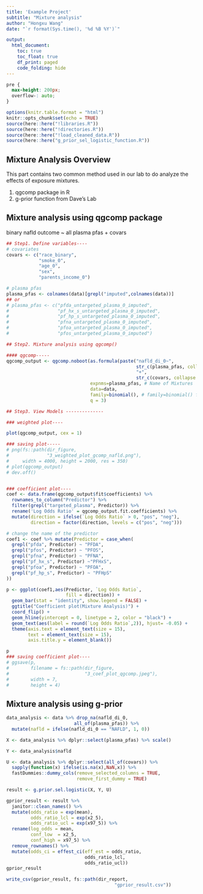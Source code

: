 ```yaml
---
title: 'Example Project'
subtitle: "Mixture analysis"
author: "Hongxu Wang"
date: "`r format(Sys.time(), '%d %B %Y')`"

output:
  html_document:
    toc: true
    toc_float: true
    df_print: paged
    code_folding: hide
---
```


```css
pre {
  max-height: 200px;
  overflow-: auto;
}

```


```r
options(knitr.table.format = "html")
knitr::opts_chunk$set(echo = TRUE)
source(here::here("!libraries.R"))
source(here::here("!directories.R"))
source(here::here("!load_cleaned_data.R"))
source(here::here("g_prior_sel_logistic_function.R"))
```

## Mixture Analysis Overview
This part contains two common method used in our lab to do analyze the effects of exposure mixtures.

1) qgcomp package in R
2) g-prior function from Dave's Lab

## Mixture analysis using qgcomp package
binary nafld outcome ~ all plasma pfas + covars
```r
## Step1. Define variables----
# covariates
covars <- c("race_binary", 
            "smoke_0", 
            "age_0", 
            "sex", 
            "parents_income_0")

# plasma pfas
plasma_pfas <- colnames(data)[grepl("imputed",colnames(data))]
## or
# plasma_pfas <- c("pfda_untargeted_plasma_0_imputed",
#                  "pf_hx_s_untargeted_plasma_0_imputed",
#                  "pf_hp_s_untargeted_plasma_0_imputed",
#                  "pfna_untargeted_plasma_0_imputed",
#                  "pfoa_untargeted_plasma_0_imputed",
#                  "pfos_untargeted_plasma_0_imputed")

## Step2. Mixture analysis using qgcomp()

#### qgcomp-----
qgcomp_output <- qgcomp.noboot(as.formula(paste("nafld_di_0~",
                                                str_c(plasma_pfas, collapse = "+") ,
                                                "+",
                                                str_c(covars, collapse = "+"))), # Covariates - same as MLR model
                               expnms=plasma_pfas, # Name of Mixtures
                               data=data,
                               family=binomial(), # family=binomial() for logistic
                               q = 3)

## Step3. View Models --------------

### weighted plot----

plot(qgcomp_output, cex = 1)

### saving plot-----
# png(fs::path(dir_figure,
#              "3_weighted_plot_gcomp_nafld.png"),
#     width = 4000, height = 2000, res = 350)
# plot(qgcomp_output)
# dev.off()


### coefficient plot----
coef <- data.frame(qgcomp_output$fit$coefficients) %>% 
  rownames_to_column("Predictor") %>%
  filter(grepl("targeted_plasma", Predictor)) %>%
  rename('Log Odds Ratio' = qgcomp_output.fit.coefficients) %>%
  mutate(direction = ifelse(`Log Odds Ratio` > 0, "pos", "neg"),
         direction = factor(direction, levels = c("pos", "neg")))

# change the name of the predictor
coef1 <- coef %>% mutate(Predictor = case_when(
  grepl("pfda", Predictor) ~ "PFDA",
  grepl("pfos", Predictor) ~ "PFOS",
  grepl("pfna", Predictor) ~ "PFNA",
  grepl("pf_hx_s", Predictor) ~"PFHxS",
  grepl("pfoa", Predictor) ~ "PFOA",
  grepl("pf_hp_s", Predictor) ~ "PFHpS"
))

p <- ggplot(coef1,aes(Predictor, `Log Odds Ratio`,
                      fill = direction)) + 
  geom_bar(stat = "identity", show.legend = FALSE) + 
  ggtitle("Coefficient plot(Mixture Analysis)") +
  coord_flip() +
  geom_hline(yintercept = 0, linetype = 2, color = "black") +
  geom_text(aes(label = round(`Log Odds Ratio`,2)), hjust= -0.05) +
  theme(axis.text = element_text(size = 15),
        text = element_text(size = 15),
        axis.title.y = element_blank())

p
### saving coefficient plot----
# ggsave(p, 
#        filename = fs::path(dir_figure,
#                            "3_coef_plot_qgcomp.jpeg"),
#        width = 7,
#        height = 4)
```

## Mixture analysis using g-prior

```r

data_analysis <- data %>% drop_na(nafld_di_0,
                         all_of(plasma_pfas)) %>%
  mutate(nafld = ifelse(nafld_di_0 == "NAFLD", 1, 0))

X <- data_analysis %>% dplyr::select(plasma_pfas) %>% scale()

Y <- data_analysis$nafld

U <- data_analysis %>% dplyr::select(all_of(covars)) %>%
  sapply(function(x) ifelse(is.na(x),NaN,x)) %>%
  fastDummies::dummy_cols(remove_selected_columns = TRUE,
                          remove_first_dummy = TRUE)

result <- g.prior.sel.logistic(X, Y, U)

gprior_result <- result %>%
  janitor::clean_names() %>%
  mutate(odds_ratio = exp(mean), 
         odds_ratio_lcl = exp(x2_5),
         odds_ratio_ucl = exp(x97_5)) %>% 
  rename(log_odds = mean, 
         conf_low  = x2_5,
         conf_high = x97_5) %>% 
  remove_rownames() %>% 
  mutate(odds_ci = effest_ci(eff_est = odds_ratio,
                             odds_ratio_lcl,
                             odds_ratio_ucl))
gprior_result

write_csv(gprior_result, fs::path(dir_report,
                                        "gprior_result.csv"))
```